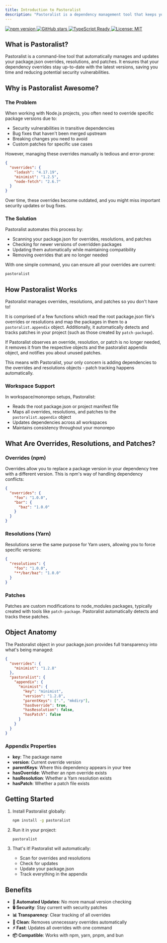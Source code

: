 ```yaml
---
title: Introduction to Pastoralist
description: "Pastoralist is a dependency management tool that keeps your package.json overrides, resolutions, and patches up-to-date automatically"
---
```



<div className="flex flex-wrap gap-2 mb-8">
  <a href="https://badge.fury.io/js/pastoralist" target="_blank" rel="noopener noreferrer">
    <img src="https://badge.fury.io/js/pastoralist.svg" alt="npm version" />
  </a>
  <a href="https://github.com/yowainwright/pastoralist" target="_blank" rel="noopener noreferrer">
    <img src="https://img.shields.io/github/stars/yowainwright/pastoralist?style=social" alt="GitHub stars" />
  </a>
  <a href="https://www.typescriptlang.org/" target="_blank" rel="noopener noreferrer">
    <img src="https://img.shields.io/badge/TypeScript-Ready-blue" alt="TypeScript Ready" />
  </a>
  <a href="https://opensource.org/licenses/MIT" target="_blank" rel="noopener noreferrer">
    <img src="https://img.shields.io/badge/License-MIT-yellow.svg" alt="License: MIT" />
  </a>
</div>

## What is Pastoralist?

Pastoralist is a command-line tool that automatically manages and updates your package.json overrides, resolutions, and patches. It ensures that your dependency overrides stay up-to-date with the latest versions, saving you time and reducing potential security vulnerabilities.

## Why is Pastoralist Awesome?

### The Problem

When working with Node.js projects, you often need to override specific package versions due to:
- Security vulnerabilities in transitive dependencies
- Bug fixes that haven't been merged upstream
- Breaking changes you need to avoid
- Custom patches for specific use cases

However, managing these overrides manually is tedious and error-prone:

```json
{
  "overrides": {
    "lodash": "4.17.19",
    "minimist": "1.2.5",
    "node-fetch": "2.6.7"
  }
}
```

Over time, these overrides become outdated, and you might miss important security updates or bug fixes.

### The Solution

Pastoralist automates this process by:
- Scanning your package.json for overrides, resolutions, and patches
- Checking for newer versions of overridden packages
- Updating them automatically while maintaining compatibility
- Removing overrides that are no longer needed

With one simple command, you can ensure all your overrides are current:

```bash
pastoralist
```

## How Pastoralist Works

<ReviewFlow client:load />

Pastoralist manages overrides, resolutions, and patches so you don't have to!

It is comprised of a few functions which read the root package.json file's overrides or resolutions and map the packages in them to a `pastoralist.appendix` object. Additionally, it automatically detects and tracks patches in your project (such as those created by `patch-package`).

If Pastoralist observes an override, resolution, or patch is no longer needed, it removes it from the respective objects and the pastoralist appendix object, and notifies you about unused patches.

This means with Pastoralist, your only concern is adding dependencies to the overrides and resolutions objects - patch tracking happens automatically.

### Workspace Support

In workspace/monorepo setups, Pastoralist:
- Reads the root package.json or project manifest file
- Maps all overrides, resolutions, and patches to the `pastoralist.appendix` object
- Updates dependencies across all workspaces
- Maintains consistency throughout your monorepo

## What Are Overrides, Resolutions, and Patches?

### Overrides (npm)

Overrides allow you to replace a package version in your dependency tree with a different version. This is npm's way of handling dependency conflicts:

```json
{
  "overrides": {
    "foo": "1.0.0",
    "bar": {
      "baz": "1.0.0"
    }
  }
}
```

### Resolutions (Yarn)

Resolutions serve the same purpose for Yarn users, allowing you to force specific versions:

```json
{
  "resolutions": {
    "foo": "1.0.0",
    "**/bar/baz": "1.0.0"
  }
}
```

### Patches

Patches are custom modifications to node_modules packages, typically created with tools like `patch-package`. Pastoralist automatically detects and tracks these patches.

## Object Anatomy

The Pastoralist object in your package.json provides full transparency into what's being managed:

```json
{
  "overrides": {
    "minimist": "1.2.8"
  },
  "pastoralist": {
    "appendix": {
      "minimist": {
        "key": "minimist",
        "version": "1.2.8",
        "parentKeys": [".", "mkdirp"],
        "hasOverride": true,
        "hasResolution": false,
        "hasPatch": false
      }
    }
  }
}
```

### Appendix Properties

- **key**: The package name
- **version**: Current override version
- **parentKeys**: Where this dependency appears in your tree
- **hasOverride**: Whether an npm override exists
- **hasResolution**: Whether a Yarn resolution exists
- **hasPatch**: Whether a patch file exists

## Getting Started

1. Install Pastoralist globally:
   ```bash
   npm install -g pastoralist
   ```

2. Run it in your project:
   ```bash
   pastoralist
   ```

3. That's it! Pastoralist will automatically:
   - Scan for overrides and resolutions
   - Check for updates
   - Update your package.json
   - Track everything in the appendix

## Benefits

- **🚀 Automated Updates**: No more manual version checking
- **🔒 Security**: Stay current with security patches
- **📊 Transparency**: Clear tracking of all overrides
- **🧹 Clean**: Removes unnecessary overrides automatically
- **⚡ Fast**: Updates all overrides with one command
- **📦 Compatible**: Works with npm, yarn, pnpm, and bun